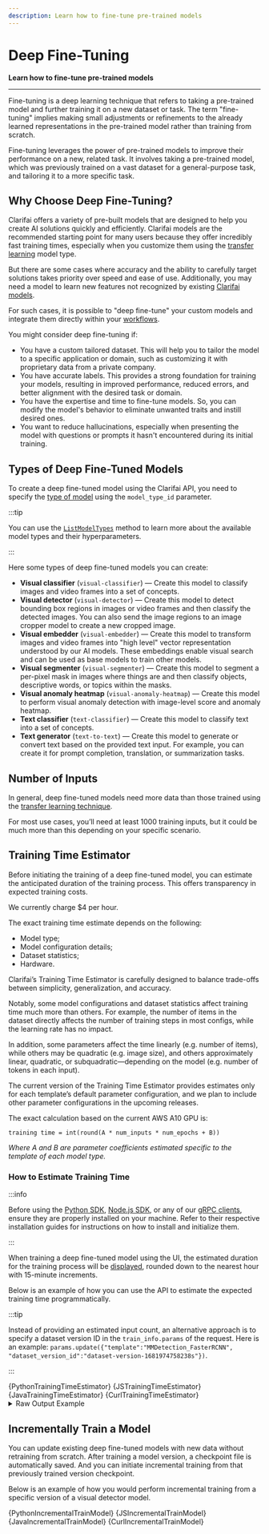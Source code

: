 ```yaml
---
description: Learn how to fine-tune pre-trained models
---
```


# Deep Fine-Tuning 

**Learn how to fine-tune pre-trained models**
<hr />


Fine-tuning is a deep learning technique that refers to taking a pre-trained model and further training it on a new dataset or task. The term "fine-tuning" implies making small adjustments or refinements to the already learned representations in the pre-trained model rather than training from scratch. 

Fine-tuning leverages the power of pre-trained models to improve their performance on a new, related task. It involves taking a pre-trained model, which was previously trained on a vast dataset for a general-purpose task, and tailoring it to a more specific task. 

## Why Choose Deep Fine-Tuning?


Clarifai offers a variety of pre-built models that are designed to help you create AI solutions quickly and efficiently. Clarifai models are the recommended starting point for many users because they offer incredibly fast training times, especially when you customize them using the [transfer learning](https://docs.clarifai.com/portal-guide/model/model-types/transfer-learning) model type.

But there are some cases where accuracy and the ability to carefully target solutions takes priority over speed and ease of use. Additionally, you may need a model to learn new features not recognized by existing [Clarifai models](https://docs.clarifai.com/portal-guide/model/clarifai-models#clarifai-models-1). 

For such cases, it is possible to "deep fine-tune" your custom models and integrate them directly within your [workflows](https://docs.clarifai.com/portal-guide/workflows/working-with-workflows).

You might consider deep fine-tuning if:

* You have a custom tailored dataset. This will help you to tailor the model to a specific application or domain, such as customizing it with proprietary data from a private company.
* You have accurate labels. This provides a strong foundation for training your models, resulting in improved performance, reduced errors, and better alignment with the desired task or domain.
* You have the expertise and time to fine-tune models. So, you can modify the model's behavior to eliminate unwanted traits and instill desired ones.
* You want to reduce hallucinations, especially when presenting the model with questions or prompts it hasn't encountered during its initial training.


## Types of Deep Fine-Tuned Models

To create a deep fine-tuned model using the Clarifai API, you need to specify the [type of model](https://docs.clarifai.com/portal-guide/model/model-types/) using the `model_type_id` parameter⁠. 

:::tip

You can use the [`ListModelTypes`](https://docs.clarifai.com/create-manage/models/manage#list-model-types) method to learn more about the available model types and their hyperparameters.

:::

Here some types of deep fine-tuned models you can create:

- **Visual classifier** (`visual-classifier`) — Create this model to classify images and video frames into a set of concepts. 
- **Visual detector** (`visual-detector`) — Create this model to detect bounding box regions in images or video frames and then classify the detected images. You can also send the image regions to an image cropper model to create a new cropped image.
- **Visual embedder** (`visual-embedder`) — Create this model to transform images and video frames into "high level" vector representation understood by our AI models. These embeddings enable visual search and can be used as base models to train other models.
- **Visual segmenter** (`visual-segmenter`) — Create this model to segment a per-pixel mask in images where things are and then classify objects, descriptive words, or topics within the masks.
-  **Visual anomaly heatmap** (`visual-anomaly-heatmap`) — Create this model to perform visual anomaly detection with image-level score and anomaly heatmap.
- **Text classifier** (`text-classifier`) — Create this model to classify text into a set of concepts.
- **Text generator** (`text-to-text`) — Create this model to generate or convert text based on the provided text input. For example, you can create it for prompt completion, translation, or summarization tasks.

## Number of Inputs

In general, deep fine-tuned models need more data than those trained using the [transfer learning technique](https://docs.clarifai.com/portal-guide/model/model-types/transfer-learning/). 

For most use cases, you’ll need at least 1000 training inputs, but it could be much more than this depending on your specific scenario.

## Training Time Estimator

Before initiating the training of a deep fine-tuned model, you can estimate the anticipated duration of the training process. This offers transparency in expected training costs. 

We currently charge $4 per hour.

The exact training time estimate depends on the following:

- Model type;
- Model configuration details;
- Dataset statistics;
- Hardware.

Clarifai’s Training Time Estimator is carefully designed to balance trade-offs between simplicity, generalization, and accuracy. 

Notably, some model configurations and dataset statistics affect training time much more than others. For example, the number of items in the dataset directly affects the number of training steps in most configs, while the learning rate has no impact. 

In addition, some parameters affect the time linearly (e.g. number of items), while others may be quadratic (e.g. image size), and others approximately linear, quadratic, or subquadratic—depending on the model (e.g. number of tokens in each input). 

The current version of the Training Time Estimator provides estimates only for each template’s default parameter configuration, and we plan to include other parameter configurations in the upcoming releases. 

The exact calculation based on the current AWS A10 GPU is:

```text
training time = int(round(A * num_inputs * num_epochs + B)) 
```

_Where A and B are parameter coefficients estimated specific to the template of each model type._

### How to Estimate Training Time

:::info

Before using the [Python SDK](https://docs.clarifai.com/additional-resources/api-overview/python-sdk), [Node.js SDK](https://docs.clarifai.com/additional-resources/api-overview/nodejs-sdk), or any of our [gRPC clients](https://docs.clarifai.com/additional-resources/api-overview/grpc-clients), ensure they are properly installed on your machine. Refer to their respective installation guides for instructions on how to install and initialize them.

:::





When training a deep fine-tuned model using the UI, the estimated duration for the training process will be [displayed](https://docs.clarifai.com/create-manage/models/deep-fine-tuning/visual-classifier#step-5-create-the-model), rounded down to the nearest hour with 15-minute increments.

Below is an example of how you can use the API to estimate the expected training time programmatically.


:::tip

Instead of providing an estimated input count, an alternative approach is to specify a dataset version ID in the `train_info.params` of the request. Here is an example: `params.update({"template":"MMDetection_FasterRCNN", "dataset_version_id":"dataset-version-1681974758238s"})`.

:::

<Tabs>

<TabItem value="python" label="Python (gRPC)">
    <CodeBlock className="language-python">{PythonTrainingTimeEstimator}</CodeBlock>
</TabItem>

<TabItem value="js_rest" label="JavaScript (REST)">
    <CodeBlock className="language-javascript">{JSTrainingTimeEstimator}</CodeBlock>
</TabItem>

<!--
<TabItem value="nodejs" label="Node.js (gRPC)">
    <CodeBlock className="language-javascript">{NodeTrainingTimeEstimator}</CodeBlock>
</TabItem>
-->

<TabItem value="java" label="Java (gRPC)">
    <CodeBlock className="language-java">{JavaTrainingTimeEstimator}</CodeBlock>
</TabItem>

<!--
<TabItem value="php" label="PHP (gRPC)">
    <CodeBlock className="language-php">{PHPTrainingTimeEstimator}</CodeBlock>
</TabItem>
-->

<TabItem value="curl" label="cURL">
    <CodeBlock className="language-bash">{CurlTrainingTimeEstimator}</CodeBlock>
</TabItem>

</Tabs>

<details>
  <summary>Raw Output Example</summary>
    <CodeBlock className="language-text">{CodeOutputExample2}</CodeBlock>
</details>

## Incrementally Train a Model

You can update existing deep fine-tuned models with new data without retraining from scratch. After training a model version, a checkpoint file is automatically saved. And you can initiate incremental training from that previously trained version checkpoint. 

Below is an example of how you would perform incremental training from a specific version of a visual detector model. 


<Tabs>

<TabItem value="python" label="Python (gRPC)">
    <CodeBlock className="language-python">{PythonIncrementalTrainModel}</CodeBlock>
</TabItem>

<TabItem value="js_rest" label="JavaScript (REST)">
    <CodeBlock className="language-javascript">{JSIncrementalTrainModel}</CodeBlock>
</TabItem>

<TabItem value="java" label="Java (gRPC)">
    <CodeBlock className="language-java">{JavaIncrementalTrainModel}</CodeBlock>
</TabItem>

<TabItem value="curl" label="cURL">
    <CodeBlock className="language-bash">{CurlIncrementalTrainModel}</CodeBlock>
</TabItem>

</Tabs>



<DocCardList items={useCurrentSidebarCategory().items}/>

